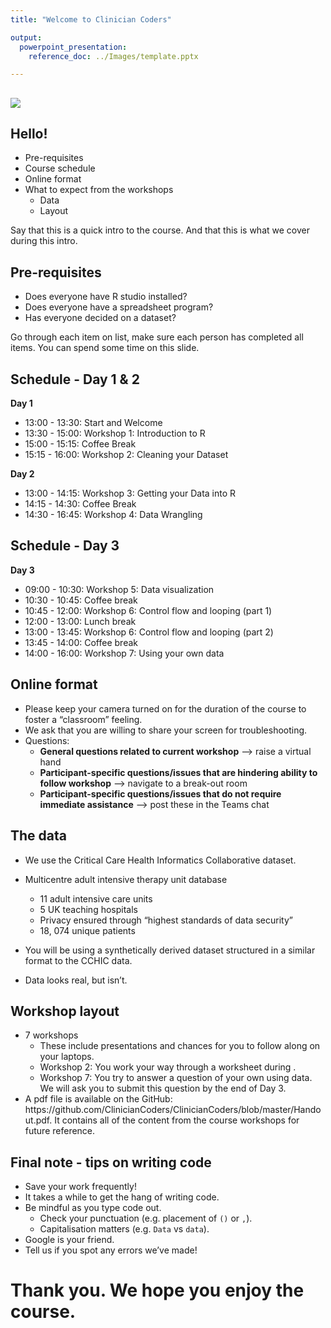 ```yaml
---
title: "Welcome to Clinician Coders"

output: 
  powerpoint_presentation:
    reference_doc: ../Images/template.pptx

---
```


##

![](../Images/ClinicianCodersBranding_FINAL_CMYK_Colour.png)

## Hello!

- Pre-requisites
- Course schedule
- Online format
- What to expect from the workshops
    - Data
    - Layout

::: notes
Say that this is a quick intro to the course. And that this is what we cover during this intro.
:::

## Pre-requisites

- Does everyone have R studio installed?
- Does everyone have a spreadsheet program?
- Has everyone decided on a dataset? 

::: notes
Go through each item on list, make sure each person has completed all items. You can spend some time on this slide.
:::

## Schedule - Day 1 & 2

**Day 1**

- 13:00 - 13:30: Start and Welcome
- 13:30 - 15:00: Workshop 1: Introduction to R
- 15:00 - 15:15: Coffee Break
- 15:15 - 16:00: Workshop 2: Cleaning your Dataset

**Day 2**

- 13:00 - 14:15: Workshop 3: Getting your Data into R 
- 14:15 - 14:30: Coffee Break
- 14:30 - 16:45: Workshop 4: Data Wrangling 

## Schedule - Day 3

**Day 3**

- 09:00 - 10:30: Workshop 5: Data visualization
- 10:30 - 10:45: Coffee break
- 10:45 - 12:00: Workshop 6: Control flow and looping (part 1)
- 12:00 - 13:00: Lunch break
- 13:00 - 13:45: Workshop 6: Control flow and looping (part 2)
- 13:45 - 14:00: Coffee break
- 14:00 - 16:00: Workshop 7: Using your own data

## Online format

- Please keep your camera turned on for the duration of the course to foster a "classroom" feeling.
- We ask that you are willing to share your screen for troubleshooting.
- Questions:
  - **General questions related to current workshop** --> raise a virtual hand
  - **Participant-specific questions/issues that are hindering ability to follow workshop** --> navigate to a break-out room 
  - **Participant-specific questions/issues that do not require immediate assistance** --> post these in the Teams chat

## The data

- We use the Critical Care Health Informatics Collaborative dataset.

- Multicentre adult intensive therapy unit database
    - 11 adult intensive care units
    - 5 UK teaching hospitals
    - Privacy ensured through “highest standards of data security”
    - 18, 074 unique patients
    
- You will be using a synthetically derived dataset structured in a similar format to the CCHIC data. 
- Data looks real, but isn't.

## Workshop layout

- 7 workshops
    - These include presentations and chances for you to follow along on your laptops.
    - Workshop 2: You work your way through a worksheet during . 
    - Workshop 7: You try to answer a question of your own using data. We will ask you to submit this question by the end of Day 3.
- A pdf file is available on the GitHub: https://github.com/ClinicianCoders/ClinicianCoders/blob/master/Handout.pdf. It contains all of the content from the course workshops for future reference.  

## Final note - tips on writing code

- Save your work frequently!
- It takes a while to get the hang of writing code. 
- Be mindful as you type code out. 
    - Check your punctuation (e.g. placement of `()` or `,`). 
    - Capitalisation matters (e.g. `Data` vs `data`).
- Google is your friend.
- Tell us if you spot any errors we've made!

# **Thank you. We hope you enjoy the course.**
